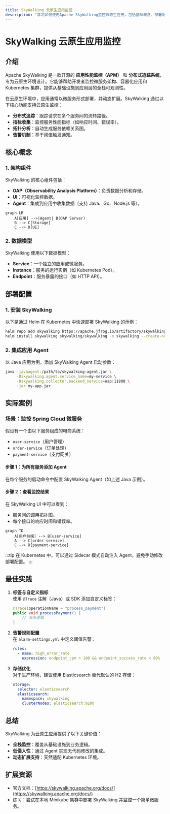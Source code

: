 ```yaml
---
title: SkyWalking 云原生应用监控
description: "学习如何使用Apache SkyWalking监控云原生应用，包括基础概念、部署配置和最佳实践。"
---
```


# SkyWalking 云原生应用监控

## 介绍

Apache SkyWalking 是一款开源的 **应用性能监控（APM）** 和 **分布式追踪系统**，专为云原生环境设计。它能够帮助开发者监控微服务架构、容器化应用和 Kubernetes 集群，提供从基础设施到应用层的全栈可观测性。

在云原生环境中，应用通常以微服务形式部署，并动态扩展。SkyWalking 通过以下核心功能支持云原生监控：
- **分布式追踪**：跟踪请求在多个服务间的流转路径。
- **指标收集**：监控服务性能指标（如响应时间、错误率）。
- **拓扑分析**：自动生成服务依赖关系图。
- **告警机制**：基于阈值触发通知。

## 核心概念

### 1. 架构组件
SkyWalking 的核心组件包括：
- **OAP（Observability Analysis Platform）**：负责数据分析和存储。
- **UI**：可视化监控数据。
- **Agent**：集成到应用中收集数据（支持 Java、Go、Node.js 等）。

```mermaid
graph LR
    A[应用] -->|Agent| B(OAP Server)
    B --> C[Storage]
    C --> D[UI]
```

### 2. 数据模型
SkyWalking 使用以下数据模型：
- **Service**：一个独立的应用或微服务。
- **Instance**：服务的运行实例（如 Kubernetes Pod）。
- **Endpoint**：服务暴露的接口（如 HTTP API）。

## 部署配置

### 1. 安装 SkyWalking
以下是通过 Helm 在 Kubernetes 中快速部署 SkyWalking 的示例：

```bash
helm repo add skywalking https://apache.jfrog.io/artifactory/skywalking-helm
helm install skywalking skywalking/skywalking -n skywalking --create-namespace
```

### 2. 集成应用 Agent
以 Java 应用为例，添加 SkyWalking Agent 启动参数：

```bash
java -javaagent:/path/to/skywalking-agent.jar \
     -Dskywalking.agent.service_name=my-service \
     -Dskywalking.collector.backend_service=oap:11800 \
     -jar my-app.jar
```

## 实际案例

### 场景：监控 Spring Cloud 微服务
假设有一个由以下服务组成的电商系统：
- `user-service`（用户管理）
- `order-service`（订单处理）
- `payment-service`（支付网关）

#### 步骤 1：为所有服务添加 Agent
在每个服务的启动命令中配置 SkyWalking Agent（如上述 Java 示例）。

#### 步骤 2：查看监控结果
在 SkyWalking UI 中可以看到：
- 服务间的调用拓扑图。
- 每个接口的响应时间和错误率。

```mermaid
graph TD
    A[用户前端] --> B[user-service]
    A --> C[order-service]
    C --> D[payment-service]
```

:::tip
在 Kubernetes 中，可以通过 Sidecar 模式自动注入 Agent，避免手动修改部署配置。
:::

## 最佳实践

1. **标签与自定义指标**  
   使用 `@Trace` 注解（Java）或 SDK 添加自定义标签：
   ```java
   @Trace(operationName = "process_payment")
   public void processPayment() {
       // 业务逻辑
   }
   ```

2. **告警规则配置**  
   在 `alarm-settings.yml` 中定义阈值告警：
   ```yaml
   rules:
     - name: high_error_rate
       expression: endpoint_cpm > 100 && endpoint_success_rate < 80%
   ```

3. **存储优化**  
   对于生产环境，建议使用 Elasticsearch 替代默认的 H2 存储：
   ```yaml
   storage:
     selector: elasticsearch
     elasticsearch:
       namespace: skywalking
       clusterNodes: elasticsearch:9200
   ```

## 总结

SkyWalking 为云原生应用提供了以下关键价值：
- **全栈监控**：覆盖从基础设施到业务逻辑。
- **低侵入性**：通过 Agent 实现无代码修改的集成。
- **动态扩展支持**：天然适配 Kubernetes 环境。

## 扩展资源

- 官方文档：[https://skywalking.apache.org/docs/](https://skywalking.apache.org/docs/)
- 练习：尝试在本地 Minikube 集群中部署 SkyWalking 并监控一个简单微服务。